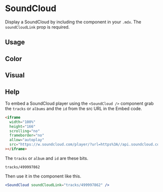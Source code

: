 

<Meta title="Components/SoundCloud" component={SoundCloud} />

# SoundCloud

Display a SoundCloud by including the component in your `.mdx`. The `soundCloudLink` prop is required.

<ArgsTable of={SoundCloud} />

## Usage

<Canvas>
  <Story name="usage">
    <SoundCloud soundCloudLink="tracks/499997862" />
  </Story>
</Canvas>

## Color

<Canvas>
  <Story name="color">
    <SoundCloud soundCloudLink="tracks/188189839" color="e23f88" />
  </Story>
</Canvas>

## Visual

<Canvas>
  <Story name="visual">
    <SoundCloud soundCloudLink="tracks/196287837" visual={true} width="300px" height="300px" />
  </Story>
</Canvas>

## Help

<Story name="help" />

To embed a SoundCloud player using the `<SoundCloud />` component grab the `tracks` or `albums` and the `id` from the src URL in the Embed code.

```html
<iframe
  width="100%"
  height="166"
  scrolling="no"
  frameborder="no"
  allow="autoplay"
  src="https://w.soundcloud.com/player/?url=https%3A//api.soundcloud.com/tracks/499997862&color=%23ff00f5&auto_play=false&hide_related=false&show_comments=true&show_user=true&show_reposts=false&show_teaser=true"
></iframe>
```

The `tracks` or `album` and `id` are these bits.

```
tracks/499997862
```

Then use it in the component like this.

```jsx
<SoundCloud soundCloudLink="tracks/499997862" />
```
